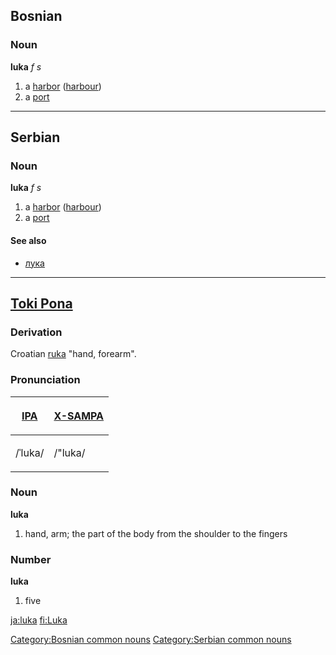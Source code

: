 ==Bosnian==
===Noun===
'''luka''' ''f s''
#a [[harbor]] ([[harbour]])
#a [[port]]
[[Category:Bosnian common nouns]]

----

==Serbian==
===Noun===
'''luka''' ''f s''
#a [[harbor]] ([[harbour]])
#a [[port]]
====See also====
*[[лука]]
[[Category:Serbian common nouns]]

----

==[[Toki Pona]]== 
===Derivation===
Croatian [[ruka]] "hand, forearm".

===Pronunciation===
{| border=1 cellpadding=5
! [[w:International Phonetic Alphabet|IPA]] !! [[w:X-SAMPA|X-SAMPA]]
|-
| /ˈluka/ || /"luka/
|}

=== Noun === 
'''luka'''
# hand, arm; the part of the body from the shoulder to the fingers

=== Number ===
'''luka''' 
# five

[[ja:luka]]
[[fi:Luka]]